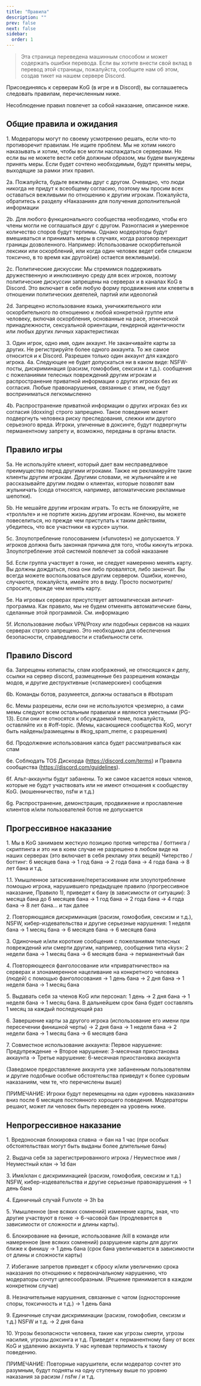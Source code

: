 ```yaml
---
title: "Правила"
description: ""
prev: false
next: false
sidebar:
  order: 1
---
```



> <Icon name="translate" size="2em" class="paragraph-leading-icon" /> Эта страница переведена машинным способом и может содержать ошибки перевода. Если вы хотите внести свой вклад в перевод этой страницы, пожалуйста, сообщите нам об этом, создав тикет на нашем сервере Discord.

Присоединяясь к серверам KoG (в игре и в Discord), вы соглашаетесь следовать правилам, перечисленным ниже.

Несоблюдение правил повлечет за собой наказание, описанное ниже.

## Общие правила и ожидания

1\. Модераторы могут по своему усмотрению решать, если что-то противоречит правилам. Не ищите проблем. Мы не хотим никого наказывать и хотим, чтобы все могли наслаждаться серверами. Но если вы не можете вести себя должным образом, мы будем вынуждены принять меры. Если будет сочтено необходимым, будут приняты меры, выходящие за рамки этих правил.

2a. Пожалуйста, будьте вежливы друг с другом. Очевидно, что люди никогда не придут к всеобщему согласию, поэтому мы просим всех оставаться вежливыми по отношению к другим игрокам. Пожалуйста, обратитесь к разделу «Наказания» для получения дополнительной информации

2b. Для любого функционального сообщества необходимо, чтобы его члены могли не соглашаться друг с другом. Разногласия и умеренное количество споров будут терпимы. Однако модераторы будут вмешиваться и принимать меры в случаях, когда разговор переходит границы дозволенного. Например: Использование оскорбительной лексики или оскорблений, или когда один человек ведет себя слишком токсично, в то время как другой(ие) остается вежливым(и).

2c. Политические дискуссии: Мы стремимся поддерживать дружественную и инклюзивную среду для всех игроков, поэтому политические дискуссии запрещены на серверах и в каналах KoG в Discord. Это включает в себя любую форму продвижения или клеветы в отношении политических деятелей, партий или идеологий

2d. Запрещено использование языка, уничижительного или оскорбительного по отношению к любой конкретной группе или человеку, включая оскорбления, основанные на расе, этнической принадлежности, сексуальной ориентации, гендерной идентичности или любых других личных характеристиках

3\. Один игрок, одно имя, один аккаунт. Не заканчивайте карты за других. Не регистрируйте более одного аккаунта. То же самое относится и к Discord. Разрешен только один аккаунт для каждого игрока.
4a. Следующее не будет допускаться ни в каком виде: NSFW-посты, дискриминация (расизм, гомофобия, сексизм и т.д.). сообщения с пожеланиями телесных повреждений другим игрокам и распространение приватной информации о других игроках без их согласия. Любые правонарушения, связанные с этим, не будут восприниматься легкомысленно

4b. Распространение приватной информации о других игроках без их согласия (doxxing) строго запрещено. Такое поведение может подвергнуть человека риску преследования, слежки или другого серьезного вреда. Игроки, уличенные в доксинге, будут подвергнуты перманентному запрету и, возможно, переданы в органы власти.

## Правило игры

5a. Не используйте клиент, который дает вам несправедливое преимущество перед другими игроками. Также не рекламируйте такие клиенты другим игрокам. Другими словами, не жульничайте и не рассказывайте другим людям о клиентах, которые позволят вам жульничать (сюда относятся, например, автоматические рекламные шепотки).

5b. Не мешайте другим игрокам играть. То есть не блокируйте, не «тролльте» и не портите жизнь другим игрокам. Конечно, вы можете повеселиться, но прежде чем приступать к таким действиям, убедитесь, что все участники «в курсе» шутки.

5c. Злоупотребление голосованием («funvotes») не допускается. У игроков должна быть законная причина для того, чтобы кикнуть игрока. Злоупотребление этой системой повлечет за собой наказание

5d. Если группа участвует в гонке, не следует намеренно менять карту. Вы должны дождаться, пока они либо провалятся, либо закончат. Вы всегда можете воспользоваться другим сервером. Ошибки, конечно, случаются, пожалуйста, имейте это в виду. Просто посмотрите/спросите, прежде чем менять карту.

5e. На игровых серверах присутствует автоматическая античит-программа. Как правило, мы не будем отменять автоматические баны, сделанные этой программой. См. информацию

5f. Использование любых VPN/Proxy или подобных сервисов на наших серверах строго запрещено. Это необходимо для обеспечения безопасности, справедливости и стабильности сети.

## Правило Discord

6a. Запрещены копипасты, спам изображений, не относящихся к делу, ссылки на сервер discord, размещенные без разрешения команды модов, и другие деструктивные («спамерские») сообщения

6b. Команды ботов, разумеется, должны оставаться в #botspam

6c. Мемы разрешены, если они не используются чрезмерно, а сами мемы следуют всем остальным правилам и являются уместными (PG-13). Если они не относятся к обсуждаемой теме, пожалуйста, оставляйте их в #off-topic. (Мемы, касающиеся сообщества KoG, могут быть найдены/размещены в #kog_spam_meme, с разрешения)

6d. Продолжение использования капса будет рассматриваться как спам

6e. Соблюдать TOS Дискорда (https://discord.com/terms) и Правила сообщества (https://discord.com/guidelines).

6f. Альт-аккаунты будут забанены. То же самое касается новых членов, которые не будут участвовать или не имеют отношения к сообществу KoG. (мошенничество, nsfw и т.д.)

6g. Распространение, демонстрация, продвижение и прославление клиентов и/или пользователей ботов не допускается

## Прогрессивное наказание

1\. Мы в KoG занимаем жесткую позицию против читерства / боттинга / скриптинга и это ни в коем случае не разрешено в любом виде на наших серверах (это включает в себя рекламу этих вещей) Читерство / боттинг: 6 месяцев бана -> 1 год бана -> 2 года бана -> 4 года бана -> 8 лет бана и т.д.

1.1. Умышленное затаскивание/перетаскивание или злоупотребление помощью игрока, нарушившего предыдущее правило (прогрессивное наказание, Правило 1), приведет к бану (в зависимости от ситуации): 3 месяца бана до 6 месяцев бана -> 1 год бана -> 2 года бана -> 4 года бана -> 8 лет бана... и так далее

2\. Повторяющаяся дискриминация (расизм, гомофобия, сексизм и т.д.), NSFW, кибер-издевательства и другие серьезные нарушения: 1 неделя бана -> 1 месяц бана -> 6 месяцев бана -> 6 месяцев бана

3\. Одиночные и/или короткие сообщения с пожеланиями телесных повреждений или смерти другим, например, сообщения типа «kys»: 2 недели бана -> 1 месяц бана -> 6 месяцев бана -> перманентный бан

4\. Повторяющееся фанголосование или «привратничество» на серверах и злонамеренное нацеливание на конкретного человека (людей) с помощью фанголосования -> 1 день бана -> 2 дня бана -> 1 неделя бана -> 1 месяц бана



5\. Выдавать себя за членов KoG или персонал: 1 день -> 2 дня бана -> 1 неделя бана -> 1 месяц бана. В дальнейшем срок бана будет составлять 1 месяц за каждый последующий раз

6\. Завершение карты за другого игрока (использование его имени при пересечении финишной черты) -> 2 дня бана -> 1 неделя бана -> 2 недели бана -> 1 месяц бана -> 6 месяцев бана

7\. Совместное использование аккаунта: Первое нарушение: Предупреждение -> Второе нарушение: 3-месячная приостановка аккаунта -> Третье нарушение: 6-месячная приостановка аккаунта

(Заведомое предоставление аккаунта уже забаненным пользователям и другие подобные особые обстоятельства приведут к более суровым наказаниям, чем те, что перечислены выше)

ПРИМЕЧАНИЕ: Игроки будут перемещены на один «уровень наказания» вниз после 6 месяцев постоянного хорошего поведения. Модераторы решают, может ли человек быть переведен на уровень ниже.

## Непрогрессивное наказание

1\. Вредоносная блокировка спавна -> бан на 1 час (при особых обстоятельствах могут быть выданы более длительные баны)

2\. Выдача себя за зарегистрированного игрока / Неуместное имя / Неуместный клан -> 1d бан

3\. Имя/клан с дискриминацией (расизм, гомофобия, сексизм и т.д.) NSFW, кибер-издевательства и другие серьезные правонарушения -> 1 день бана

4\. Единичный случай Funvote -> 3h ba

5\. Умышленное (вне всяких сомнений) изменение карты, зная, что другие участвуют в гонке -> 6-часовой бан (продлевается в зависимости от сложности и длины карты).

6\. Блокирование на финише, использование /kill в команде или намеренное (вне всяких сомнений) разрушение карты для других ближе к финишу -> 1 день бана (срок бана увеличивается в зависимости от длины и сложности карты)

7\. Избегание запретов приведет к сбросу и/или увеличению срока наказания по отношению к первоначальному нарушению, что модераторы сочтут целесообразным. (Решение принимается в каждом конкретном случае)

8\. Незначительные нарушения, связанные с чатом (односторонние споры, токсичность и т.д.) -> 1 день бана

9\. Единичные случаи дискриминации (расизм, гомофобия, сексизм и т.д.) NSFW и т.д. -> 2 дня бана

10\. Угрозы безопасности человека, такие как угрозы смерти, угрозы насилия, угрозы доксинга и т.д. Приведет к перманентному бану от всех KoG и удалению аккаунта. У нас нулевая терпимость к такому поведению.

ПРИМЕЧАНИЕ: Повторные нарушители, если модератор сочтет это разумным, будут подняты на одну ступеньку выше по уровню наказания за расизм / nsfw / и т.д.
